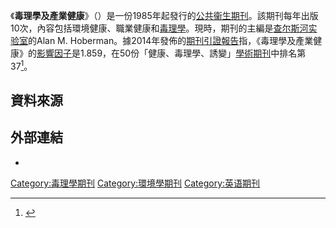 {{Infobox journal
| title = 毒理學及產業健康<br/>Toxicology and Industrial Health
| cover = 
| editor = Alan M. Hoberman 
| discipline = [[毒理學|毒理學]]、職業健康
| language     = [[英文|英文]]
| former_names = 
| abbreviation = Toxicol. Ind. Health 
| publisher = SAGE Publications
| country = 
| frequency = 10期/年 
| history = 1985年至今
| openaccess = 
| license = 
| impact = 1.859
| impact-year = 2014
| website = http://www.sagepub.com/journalsProdDesc.nav?prodId=Journal201830
| link1 = http://tih.sagepub.com/content/current
| link1-name = 線上觀看
| link2 = http://tih.sagepub.com/content/by/year
| link2-name = 線上閱讀
| JSTOR = 
| OCLC = 614161667
| LCCN = 87643067
| CODEN = TIHEEC
| ISSN = 0748-2337
| eISSN = 1477-0393
| boxwidth = 
}}

《'''毒理學及產業健康'''》（{{lang|en|Toxicology and Industrial Health}}）是一份1985年起發行的[[公共衞生期刊|公共衞生期刊]]。該期刊每年出版10次，內容包括環境健康、職業健康和[[毒理學|毒理學]]。現時，期刊的主編是[[查尔斯河实验室|查尔斯河实验室]]的Alan M. Hoberman。據2014年發佈的[[期刊引證報告|期刊引證報告]]指，《毒理學及產業健康》的[[影響因子|影響因子]]是1.859，在50份「健康、毒理學、誘變」[[學術期刊|學術期刊]]中排名第37<ref>{{Cite web |url=http://www.scimagojr.com/journalrank.php?category=2307 |title=Health, Toxicology and Mutagenesis |access-date=2014-05-07 |archive-date=2020-07-13 |archive-url=https://web.archive.org/web/20200713021631/https://www.scimagojr.com/journalrank.php?category=2307 |dead-url=no }}</ref>。

== 資料來源 ==
{{reflist}}

== 外部連結 ==
* {{Official|1=http://www.sagepub.com/journalsProdDesc.nav?prodId=Journal201830}}

[[Category:毒理學期刊|Category:毒理學期刊]]
[[Category:環境學期刊|Category:環境學期刊]]
[[Category:英语期刊|Category:英语期刊]]